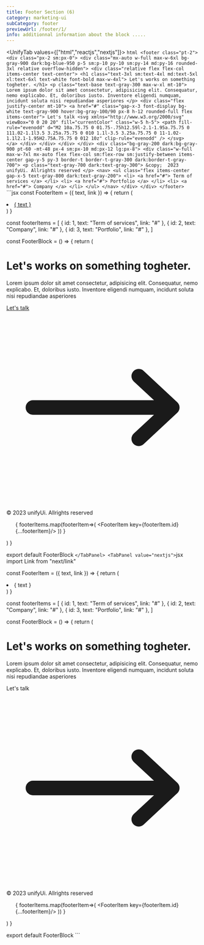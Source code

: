 ```yaml
---
title: Footer Section (6)
category: marketing-ui
subCategory: footer
previewUrl: /footer/1/
info: additionnal information about the block .....
---
```

<UnifyTab values={["html","reactjs","nextjs"]}>
    <TabPanel value="html">
    ```html
        <footer class="pt-2">
        <div class="px-2 sm:px-0">
            <div class="mx-auto w-full max-w-6xl bg-gray-900 dark:bg-blue-950 p-5 sm:p-10 py-10 sm:py-14 md:py-16 rounded-3xl relative overflow-hidden">
                <div class="relative flex flex-col items-center text-center">
                    <h1 class="text-3xl sm:text-4xl md:text-5xl xl:text-6xl text-white font-bold max-w-4xl"> Let's works on something togheter. </h1>
                    <p class="text-base text-gray-300 max-w-xl mt-10"> Lorem ipsum dolor sit amet consectetur, adipisicing elit. Consequatur, nemo explicabo. Et, doloribus iusto. Inventore eligendi numquam, incidunt soluta nisi repudiandae asperiores </p>
                    <div class="flex justify-center mt-10">
                        <a href="#" class="gap-x-3 font-display bg-white text-gray-900 hover:bg-gray-100/90 px-8 h-12 rounded-full flex items-center">
                            Let's talk
                            <svg xmlns="http://www.w3.org/2000/svg" viewBox="0 0 20 20" fill="currentColor" class="w-5 h-5">
                                <path fill-rule="evenodd" d="M2 10a.75.75 0 01.75-.75h12.59l-2.1-1.95a.75.75 0 111.02-1.1l3.5 3.25a.75.75 0 010 1.1l-3.5 3.25a.75.75 0 11-1.02-1.1l2.1-1.95H2.75A.75.75 0 012 10z" clip-rule="evenodd" />
                            </svg>                                                                    
                        </a>
                    </div>
                </div>
            </div>
        </div>
        <div class="bg-gray-200 dark:bg-gray-900 pt-60 -mt-48 px-4 sm:px-10 md:px-12 lg:px-8">
            <div class="w-full max-w-7xl mx-auto flex flex-col sm:flex-row sm:justify-between items-center gap-y-5 py-3 border-t border-t-gray-300 dark:border-t-gray-700">
                <p class="text-gray-700 dark:text-gray-300">
                    &copy;  2023 unifyUi. Allrights reserved
                </p>
                <nav>
                    <ul class="flex items-center gap-x-5 text-gray-800 dark:text-gray-200">
                        <li>
                            <a href="#">
                                Term of services
                            </a>
                        </li>
                        <li>
                            <a href="#">
                                Portfolio
                            </a>
                        </li>
                        <li>
                            <a href="#">
                                Company
                            </a>
                        </li>
                    </ul>
                </nav>
            </div>
        </div>
    </footer>
    ```
    </TabPanel>
    <TabPanel value="reactjs">
    ```jsx
    const FooterItem = ({ text, link }) => {
    return (
        <li>
            <a href={link}>
                { text }
            </a>
        </li>
    )
}

const footerItems = [
    {
        id: 1,
        text: "Term of services",
        link: "#"
    },
    {
        id: 2,
        text: "Company",
        link: "#"
    },
    {
        id: 3,
        text: "Portfolio",
        link: "#"
    },
]


const FooterBlock = () => {
    return (
        <footer className="pt-2">
            <div className="px-2 sm:px-0">
                <div className="mx-auto w-full max-w-6xl bg-gray-900 dark:bg-blue-950 p-5 sm:p-10 py-10 sm:py-14 md:py-16 rounded-3xl relative overflow-hidden">
                    <div className="relative flex flex-col items-center text-center">
                        <h1 className="text-3xl sm:text-4xl md:text-5xl xl:text-6xl text-white font-bold max-w-4xl"> Let's works on something togheter. </h1>
                        <p className="text-base text-gray-300 max-w-xl mt-10"> Lorem ipsum dolor sit amet consectetur, adipisicing elit. Consequatur, nemo explicabo. Et, doloribus iusto. Inventore eligendi numquam, incidunt soluta nisi repudiandae asperiores </p>
                        <div className="flex justify-center mt-10">
                            <a href="#" className="gap-x-3 font-display bg-white text-gray-900 hover:bg-gray-100/90 px-8 h-12 rounded-full flex items-center">
                                Let's talk
                                <svg xmlns="http://www.w3.org/2000/svg" viewBox="0 0 20 20" fill="currentColor" className="w-5 h-5">
                                    <path fillRule="evenodd" d="M2 10a.75.75 0 01.75-.75h12.59l-2.1-1.95a.75.75 0 111.02-1.1l3.5 3.25a.75.75 0 010 1.1l-3.5 3.25a.75.75 0 11-1.02-1.1l2.1-1.95H2.75A.75.75 0 012 10z" clipRule="evenodd" />
                                </svg>
                            </a>
                        </div>
                    </div>
                </div>
            </div>
            <div className="bg-gray-200 dark:bg-gray-900 pt-60 -mt-48 px-4 sm:px-10 md:px-12 lg:px-8">
                <div className="w-full max-w-7xl mx-auto flex flex-col sm:flex-row sm:justify-between items-center gap-y-5 py-3 border-t border-t-gray-300 dark:border-t-gray-700">
                    <p className="text-gray-700 dark:text-gray-300">
                        ©  2023 unifyUi. Allrights reserved
                    </p>
                    <nav>
                        <ul className="flex items-center gap-x-5 text-gray-800 dark:text-gray-200">
                            {
                                footerItems.map(footerItem=>(
                                    <FooterItem key={footerItem.id} {...footerItem}/>
                                ))
                            }
                        </ul>
                    </nav>
                </div>
            </div>
        </footer>
    )
}

export default FooterBlock
    ```
    </TabPanel>
    <TabPanel value="nextjs">
    ```jsx
    import Link from "next/link"

const FooterItem = ({ text, link }) => {
    return (
        <li>
            <Link href={link}>
                { text }
            </Link>
        </li>
    )
}

const footerItems = [
    {
        id: 1,
        text: "Term of services",
        link: "#"
    },
    {
        id: 2,
        text: "Company",
        link: "#"
    },
    {
        id: 3,
        text: "Portfolio",
        link: "#"
    },
]


const FooterBlock = () => {
    return (
        <footer className="pt-2">
            <div className="px-2 sm:px-0">
                <div className="mx-auto w-full max-w-6xl bg-gray-900 dark:bg-blue-950 p-5 sm:p-10 py-10 sm:py-14 md:py-16 rounded-3xl relative overflow-hidden">
                    <div className="relative flex flex-col items-center text-center">
                        <h1 className="text-3xl sm:text-4xl md:text-5xl xl:text-6xl text-white font-bold max-w-4xl"> Let's works on something togheter. </h1>
                        <p className="text-base text-gray-300 max-w-xl mt-10"> Lorem ipsum dolor sit amet consectetur, adipisicing elit. Consequatur, nemo explicabo. Et, doloribus iusto. Inventore eligendi numquam, incidunt soluta nisi repudiandae asperiores </p>
                        <div className="flex justify-center mt-10">
                            <Link href="#" className="gap-x-3 font-display bg-white text-gray-900 hover:bg-gray-100/90 px-8 h-12 rounded-full flex items-center">
                                Let's talk
                                <svg xmlns="http://www.w3.org/2000/svg" viewBox="0 0 20 20" fill="currentColor" className="w-5 h-5">
                                    <path fillRule="evenodd" d="M2 10a.75.75 0 01.75-.75h12.59l-2.1-1.95a.75.75 0 111.02-1.1l3.5 3.25a.75.75 0 010 1.1l-3.5 3.25a.75.75 0 11-1.02-1.1l2.1-1.95H2.75A.75.75 0 012 10z" clipRule="evenodd" />
                                </svg>
                            </Link>
                        </div>
                    </div>
                </div>
            </div>
            <div className="bg-gray-200 dark:bg-gray-900 pt-60 -mt-48 px-4 sm:px-10 md:px-12 lg:px-8">
                <div className="w-full max-w-7xl mx-auto flex flex-col sm:flex-row sm:justify-between items-center gap-y-5 py-3 border-t border-t-gray-300 dark:border-t-gray-700">
                    <p className="text-gray-700 dark:text-gray-300">
                        ©  2023 unifyUi. Allrights reserved
                    </p>
                    <nav>
                        <ul className="flex items-center gap-x-5 text-gray-800 dark:text-gray-200">
                            {
                                footerItems.map(footerItem=>(
                                    <FooterItem key={footerItem.id} {...footerItem}/>
                                ))
                            }
                        </ul>
                    </nav>
                </div>
            </div>
        </footer>
    )
}

export default FooterBlock
    ```
    </TabPanel>
</UnifyTab>

